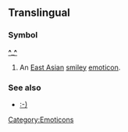 {{DISPLAYTITLE:^_^}}

==Translingual==

===Symbol===
'''[[^]]_[[^]]'''
# {{rfd}} An [[East Asian]] [[smiley]] [[emoticon]].

===See also===
* [[ :-)|:-)]]

[[Category:Emoticons]]